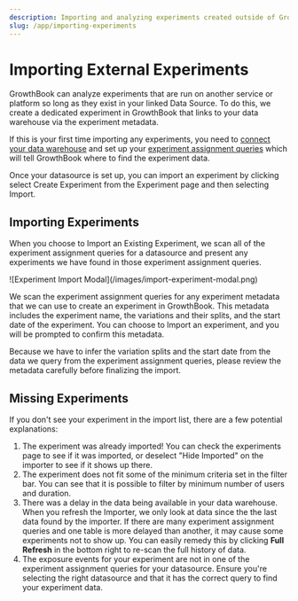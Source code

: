 ```yaml
---
description: Importing and analyzing experiments created outside of GrowthBook
slug: /app/importing-experiments
---
```



# Importing External Experiments

GrowthBook can analyze experiments that are run on another service or platform so long as they exist in your linked Data Source. To do this, we create a dedicated experiment in GrowthBook that links to your data warehouse via the experiment metadata.

If this is your first time importing any experiments, you need to [connect your data warehouse](/warehouses) and set up your [experiment assignment queries](/app/datasources#experiment-assignment-queries) which will tell GrowthBook where to find the experiment data.

Once your datasource is set up, you can import an experiment by clicking select Create Experiment from the Experiment page and then selecting Import.

## Importing Experiments

When you choose to Import an Existing Experiment, we scan all of the experiment assignment queries for a datasource and present any experiments we have found in those experiment assignment queries.

<MaxWidthImage border>
  ![Experiment Import Modal](/images/import-experiment-modal.png)
</MaxWidthImage>

We scan the experiment assignment queries for any experiment metadata that we can use to create an experiment in GrowthBook. This metadata includes the experiment name, the variations and their splits, and the start date of the experiment. You can choose to Import an experiment, and you will be prompted to confirm this metadata.

Because we have to infer the variation splits and the start date from the data we query from the experiment assignment queries, please review the metadata carefully before finalizing the import.

## Missing Experiments

If you don't see your experiment in the import list, there are a few potential explanations:

1. The experiment was already imported! You can check the experiments page to see if it was imported, or deselect "Hide Imported" on the importer to see if it shows up there.
2. The experiment does not fit some of the minimum criteria set in the filter bar. You can see that it is possible to filter by minimum number of users and duration.
3. There was a delay in the data being available in your data warehouse. When you refresh the Importer, we only look at data since the the last data found by the importer. If there are many experiment assignment queries and one table is more delayed than another, it may cause some experiments not to show up. You can easily remedy this by clicking **Full Refresh** in the bottom right to re-scan the full history of data.
4. The exposure events for your experiment are not in one of the experiment assignment queries for your datasource. Ensure you're selecting the right datasource and that it has the correct query to find your experiment data.

